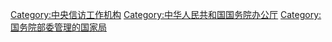 {{Wikisourceshas|中华人民共和国宪法|信访条例|国家信访局职能配置、内设机构和人员编制规定}}
{{Catmore}}

[[Category:中央信访工作机构|Category:中央信访工作机构]]
[[Category:中华人民共和国国务院办公厅|Category:中华人民共和国国务院办公厅]]
[[Category:国务院部委管理的国家局|Category:国务院部委管理的国家局]]